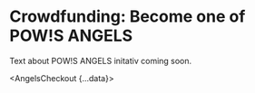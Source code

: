 
# Crowdfunding: Become one of <Logo>POW!S ANGELS</Logo>

Text about <Logo>POW!S ANGELS</Logo> initativ coming soon.

<AngelsCheckout {...data}></AngelsCheckout>
